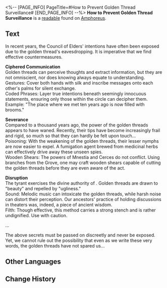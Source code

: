 <%-- [PAGE_INFO]
PageTitle=#How to Prevent Golden Thread Surveillance#
[END_PAGE_INFO] --%>
{{Readable Infobox
|id           = 542
|partIds      = 190871
|title        = 
|image        = Item How to Prevent Golden Thread Surveillance.png
|world        = Amphoreus
|parts        = 1
|author       = <!--to be added-->
|description  = A classified scroll extracted from the Coreflame Casket that details the Council of Elders' strategies for avoiding golden thread's eavesdropping.
|part1        = How to Prevent Golden Thread Surveillance
|source1      = {{cx|Source missing}}
|characters   = Cerces; Mnestia
|factions     = 
}}
'''How to Prevent Golden Thread Surveillance''' is a [[readable]] found on [[Amphoreus]].
<!--
==Location==
{{Map Embed|<map name>|<marker id>}}
-->
==Text==
In recent years, the Council of Elders' intentions have often been exposed due to the golden thread's eavesdropping. It is imperative that we find effective countermeasures.


'''Ciphered Communication'''<br />
Golden threads can perceive thoughts and extract information, but they are not omniscient, nor does knowing always equate to understanding.<br />
Gestures: Cover both hands with silk and inscribe messages onto each other's palms for silent exchange.<br />
Coded Phrases: Layer true intentions beneath seemingly innocuous statements, ensuring only those within the circle can decipher them. Example: "The place where we met ten years ago is now filled with brooms."


'''Severance'''<br />
Compared to a thousand years ago, the power of the golden threads appears to have waned. Recently, their tips have become increasingly frail and rigid, so much so that they can hardly be felt upon touch...<br />
Poisoning: With the weakening of the golden threads, their lesser nymphs are now easier to expel. A fumigation agent brewed from medicinal herbs can effectively drive away these unseen spies.<br />
Wooden Shears: The powers of Mnestia and Cerces do not conflict. Using branches from the Grove, one may craft wooden shears capable of cutting the golden threads before they are even aware of the act.

'''Disruption'''<br />
The tyrant exercises the divine authority of {{Rubi|Mnestia|Romance Titan}}. Golden threads are drawn to "beauty" and repelled by "ugliness."<br />
Sound: Melodic music can intoxicate the golden threads, while harsh noise can distort their perception. Our ancestors' practice of holding discussions in theaters was, indeed, a piece of ancient wisdom.<br />
Filth: Though effective, this method carries a strong stench and is rather undignified. Use with caution.


...


The above secrets must be passed on discreetly and never be exposed.<br />
Yet, we cannot rule out the possibility that even as we write these very words, the golden threads have not spared us...

<!--
==Trivia==
* 
-->
==Other Languages==
{{Other Languages
|en   = How to Prevent Golden Thread Surveillance
|zhs  = 防止金丝窃听的秘诀
|zht  = 防止金絲竊聽的秘訣
|ja   = 金糸の盗聴を防ぐ秘訣
|ko   = 금실 도청 방지 비결
|es   = Cómo evitar la vigilancia del hilo dorado
|fr   = Comment déjouer la surveillance des fils d'or
|ru   = Как избежать подслушивания золотыми нитями
|th   = เคล็ดลับป้องกัน การแอบฟังจากด้ายทอง
|vi   = Bí Quyết Ngăn Chặn Tơ Vàng Nghe Trộm
|de   = Wie man Überwachung durch goldene Fäden verhindert
|id   = Cara Menghindari Penyadapan Benang Emas
|pt   = Como Prevenir a Vigilância do Fio Dourado
}}

==Change History==
{{Change History|3.3}}